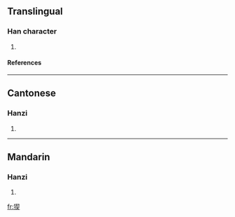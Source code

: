==Translingual==
===Han character===
{{Han char|rn=94|rad=犬|as=09|sn=12|four=4723<sub>4</sub>|canj=大竹手竹大 (KHQHK)}}
# {{defn|Han|sort=犬09}}
====References====
{{Han ref|kx=0715.070|dkj=20542|dj=1127.080|hdz=21356.040|uh=7330|ud=29488|bh=DA6F|bd=55919}}

----
==Cantonese==
===Hanzi===
{{yue-hanzi|jyut=|y=yat3}}
# {{defn|Cantonese}}

----
==Mandarin==
===Hanzi===
{{cmn-hanzi|pin=[[yà]] ([[ya4]])|wg=ya<sup>4</sup>}}
# {{defn|Mandarin}}

[[fr:猰]]